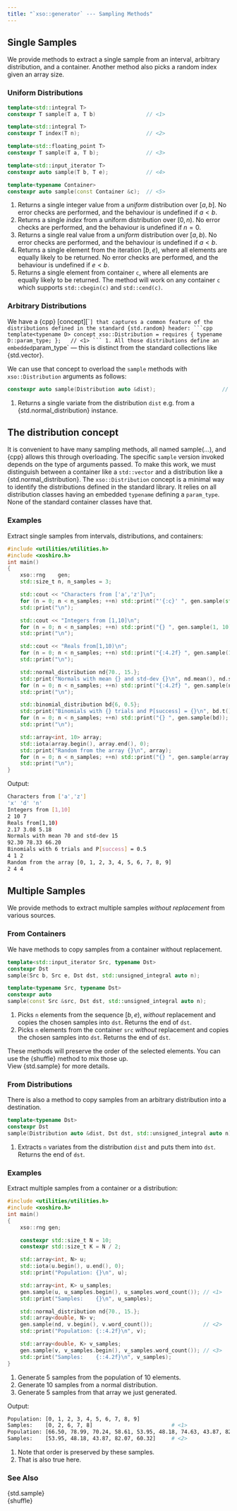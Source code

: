 ```yaml
---
title: "`xso::generator` --- Sampling Methods"
---
```


## Single Samples

We provide methods to extract a single sample from an interval, arbitrary distribution, and a container.
Another method also picks a random index given an array size.

### Uniform Distributions

```cpp
template<std::integral T>
constexpr T sample(T a, T b)                // <1>

template<std::integral T>
constexpr T index(T n);                     // <2>

template<std::floating_point T>
constexpr T sample(T a, T b);               // <3>

template<std::input_iterator T>
constexpr auto sample(T b, T e);            // <4>

template<typename Container>
constexpr auto sample(const Container &c);  // <5>
```
1. Returns a single integer value from a *uniform* distribution over $[a,b]$. No error checks are performed, and the behaviour is undefined if $a < b$.
2. Returns a single *index* from a uniform distribution over $[0,n)$. No error checks are performed, and the behaviour is undefined if $n=0$.
3. Returns a single real value from a *uniform* distribution over $[a,b)$. No error checks are performed, and the behaviour is undefined if $a < b$.
4. Returns a single element from the iteration $[b,e)$, where all elements are equally likely to be returned. No error checks are performed, and the behaviour is undefined if $e < b$.
5. Returns a single element from container `c`,  where all elements are equally likely to be returned. The method will work on any container `c` which supports `std::cbegin(c)` and `std::cend(c)`.

### Arbitrary Distributions

We have a {cpp} [concept][``] that captures a common feature of the distributions defined in the standard {std.random} header:
```cpp
template<typename D>
concept xso::Distribution = requires { typename D::param_type; };   // <1>
```
1. All those distributions define an embedded `param_type` --- this is distinct from the standard collections like {std.vector}.

We can use that concept to overload the `sample` methods with `xso::Distribution` arguments as follows:
```cpp
constexpr auto sample(Distribution auto &dist);                     // <1>
```
1. Returns a single variate from the distribution `dist` e.g. from a {std.normal_distribution} instance.

::: {.callout-note}
# The distribution concept
It is convenient to have many sampling methods, all named sample(...), and {cpp}  allows this through overloading.
The specific `sample` version invoked depends on the type of arguments passed.
To make this work, we must distinguish between a container like a `std::vector` and a distribution like a {std.normal_distribution}.
The `xso::Distribution` concept is a minimal way to identify the distributions defined in the standard library.
It relies on all distribution classes having an embedded `typename` defining a `param_type`.
None of the standard container classes have that.
:::

### Examples

[Extract single samples from intervals, distributions, and containers:]{.bt}
```cpp
#include <utilities/utilities.h>
#include <xoshiro.h>
int main()
{
    xso::rng    gen;
    std::size_t n, n_samples = 3;

    std::cout << "Characters from ['a','z']\n";
    for (n = 0; n < n_samples; ++n) std::print("'{:c}' ", gen.sample(std::uint8_t{'a'}, std::uint8_t{'z'}));
    std::print("\n");

    std::cout << "Integers from [1,10]\n";
    for (n = 0; n < n_samples; ++n) std::print("{} ", gen.sample(1, 10));
    std::print("\n");

    std::cout << "Reals from[1,10)\n";
    for (n = 0; n < n_samples; ++n) std::print("{:4.2f} ", gen.sample(1., 10.));
    std::print("\n");

    std::normal_distribution nd{70., 15.};
    std::print("Normals with mean {} and std-dev {}\n", nd.mean(), nd.stddev());
    for (n = 0; n < n_samples; ++n) std::print("{:4.2f} ", gen.sample(nd));
    std::print("\n");

    std::binomial_distribution bd{6, 0.5};
    std::print("Binomials with {} trials and P[success] = {}\n", bd.t(), bd.p());
    for (n = 0; n < n_samples; ++n) std::print("{} ", gen.sample(bd));
    std::print("\n");

    std::array<int, 10> array;
    std::iota(array.begin(), array.end(), 0);
    std::print("Random from the array {}\n", array);
    for (n = 0; n < n_samples; ++n) std::print("{} ", gen.sample(array));
    std::print("\n");
}
```

[Output:]{.bt}
```bash
Characters from ['a','z']
'x' 'd' 'n'
Integers from [1,10]
2 10 7
Reals from[1,10)
2.17 3.08 5.18
Normals with mean 70 and std-dev 15
92.30 78.33 66.20
Binomials with 6 trials and P[success] = 0.5
4 1 2
Random from the array [0, 1, 2, 3, 4, 5, 6, 7, 8, 9]
2 4 4
```

## Multiple Samples

We provide methods to extract multiple samples *without replacement* from various sources.

### From Containers

We have methods to copy samples from a container without replacement.
```cpp
template<std::input_iterator Src, typename Dst>
constexpr Dst
sample(Src b, Src e, Dst dst, std::unsigned_integral auto n);               // <1>

template<typename Src, typename Dst>
constexpr auto
sample(const Src &src, Dst dst, std::unsigned_integral auto n);             // <2>
```
1. Picks `n` elements from the sequence $[b,e)$, *without* replacement and copies the chosen samples into `dst`. Returns the end of `dst`.
2. Picks `n` elements from the container `src` *without* replacement and copies the chosen samples into `dst`.
Returns the end of `dst`.

These methods will preserve the order of the selected elements.
You can use the {shuffle} method to mix those up. \
View {std.sample} for more details.

### From Distributions

There is also a method to copy samples from an arbitrary distribution into a destination.
```cpp
template<typename Dst>
constexpr Dst
sample(Distribution auto &dist, Dst dst, std::unsigned_integral auto n);   // <1>
```
1. Extracts `n` variates from the distribution `dist` and puts them into `dst`.  Returns the end of `dst`.

### Examples

[Extract multiple samples from a container or a distribution:]{.bt}
```cpp
#include <utilities/utilities.h>
#include <xoshiro.h>
int main()
{
    xso::rng gen;

    constexpr std::size_t N = 10;
    constexpr std::size_t K = N / 2;

    std::array<int, N> u;
    std::iota(u.begin(), u.end(), 0);
    std::print("Population: {}\n", u);

    std::array<int, K> u_samples;
    gen.sample(u, u_samples.begin(), u_samples.word_count()); // <1>
    std::print("Samples:    {}\n", u_samples);

    std::normal_distribution nd{70., 15.};
    std::array<double, N> v;
    gen.sample(nd, v.begin(), v.word_count());                // <2>
    std::print("Population: {::4.2f}\n", v);

    std::array<double, K> v_samples;
    gen.sample(v, v_samples.begin(), v_samples.word_count()); // <3>
    std::print("Samples:    {::4.2f}\n", v_samples);
}
```
1. Generate 5 samples from the population of 10 elements.
2. Generate 10 samples from a normal distribution.
3. Generate 5 samples from that array we just generated.

[Output:]{.bt}
```bash
Population: [0, 1, 2, 3, 4, 5, 6, 7, 8, 9]
Samples:    [0, 2, 6, 7, 8]                         # <1>
Population: [66.50, 78.99, 70.24, 58.61, 53.95, 48.18, 74.63, 43.87, 82.07, 60.32]
Samples:    [53.95, 48.18, 43.87, 82.07, 60.32]     # <2>
```
1. Note that order is preserved by these samples.
2. That is also true here.

### See Also

{std.sample} \
{shuffle}